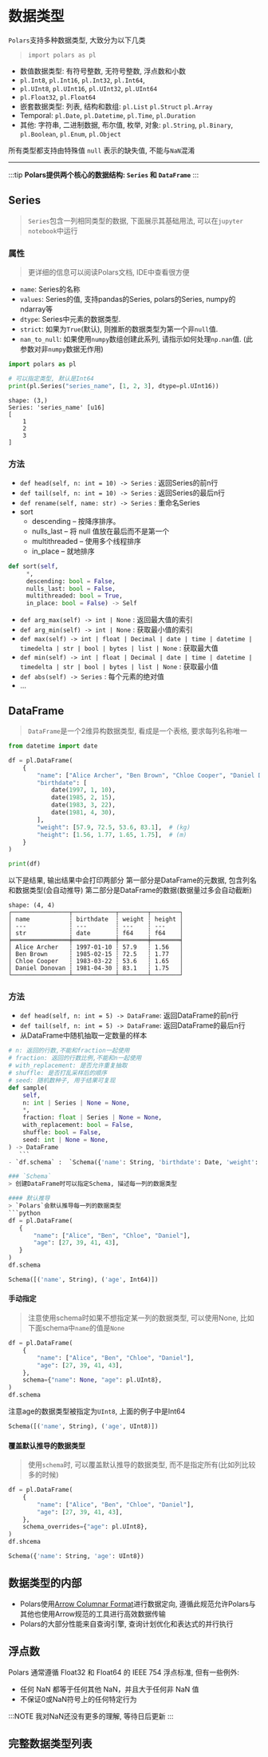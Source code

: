 
# 数据类型

`Polars`支持多种数据类型, 大致分为以下几类
> `import polars as pl`
- 数值数据类型: 有符号整数, 无符号整数, 浮点数和小数
- `pl.Int8`, `pl.Int16`, `pl.Int32`, `pl.Int64`,
- `pl.UInt8`, `pl.UInt16`, `pl.UInt32`, `pl.UInt64`
- `pl.Float32`, `pl.Float64`
- 嵌套数据类型: 列表, 结构和数组: `pl.List` `pl.Struct` `pl.Array`
- Temporal: `pl.Date`, `pl.Datetime`, `pl.Time`, `pl.Duration`
- 其他: 字符串, 二进制数据, 布尔值, 枚举, 对象: `pl.String`, `pl.Binary`, `pl.Boolean`, `pl.Enum`, `pl.Object`

所有类型都支持由特殊值 `null` 表示的缺失值, 不能与`NaN`混淆


<Link
    href="https://docs.pola.rs/user-guide/concepts/data-types-and-structures/#appendix-full-data-types-table"
    description="参看数据类型完整列表及说明"
/>

-----------------

:::tip
**Polars提供两个核心的数据结构: `Series` 和 `DataFrame`**
:::

## Series
> `Series`包含一列相同类型的数据, 下面展示其基础用法, 可以在`jupyter notebook`中运行

### 属性
> 更详细的信息可以阅读Polars文档, IDE中查看很方便

- `name`: Series的名称
- `values`: Series的值, 支持pandas的Series, polars的Series, numpy的ndarray等
- `dtype`: Series中元素的数据类型.
- `strict`: 如果为`True`(默认), 则推断的数据类型为第一个非`null`值.
- `nan_to_null`: 如果使用`numpy`数组创建此系列, 请指示如何处理`np.nan`值. (此参数对非`numpy`数据无作用)


```python
import polars as pl

# 可以指定类型, 默认是Int64
print(pl.Series("series_name", [1, 2, 3], dtype=pl.UInt16))
```

```text
shape: (3,)
Series: 'series_name' [u16]
[
	1
	2
	3
]
```

### 方法

- `def head(self, n: int = 10) -> Series` :  返回Series的前n行
- `def tail(self, n: int = 10) -> Series` :  返回Series的最后n行
- `def rename(self, name: str) -> Series` :  重命名Series
- sort
  - descending – 按降序排序。
  - nulls_last – 将 null 值放在最后而不是第一个
  - multithreaded – 使用多个线程排序
  - in_place – 就地排序

```python
def sort(self,
     *,
     descending: bool = False,
     nulls_last: bool = False,
     multithreaded: bool = True,
     in_place: bool = False) -> Self
```
- `def arg_max(self) -> int | None` : 返回最大值的索引
- `def arg_min(self) -> int | None` : 获取最小值的索引
- `def max(self) -> int | float | Decimal | date | time | datetime | timedelta | str | bool | bytes | list | None` : 获取最大值
- `def min(self) -> int | float | Decimal | date | time | datetime | timedelta | str | bool | bytes | list | None` : 获取最小值
- `def abs(self) -> Series` : 每个元素的绝对值
- ...
## DataFrame
> `DataFrame`是一个2维异构数据类型, 看成是一个表格, 要求每列名称唯一

```python
from datetime import date

df = pl.DataFrame(
    {
        "name": ["Alice Archer", "Ben Brown", "Chloe Cooper", "Daniel Donovan"],
        "birthdate": [
            date(1997, 1, 10),
            date(1985, 2, 15),
            date(1983, 3, 22),
            date(1981, 4, 30),
        ],
        "weight": [57.9, 72.5, 53.6, 83.1],  # (kg)
        "height": [1.56, 1.77, 1.65, 1.75],  # (m)
    }
)

print(df)
```
以下是结果, 输出结果中会打印两部分
第一部分是DataFrame的元数据, 包含列名和数据类型(会自动推导)
第二部分是DataFrame的数据(数据量过多会自动截断)
```text
shape: (4, 4)
┌────────────────┬────────────┬────────┬────────┐
│ name           ┆ birthdate  ┆ weight ┆ height │
│ ---            ┆ ---        ┆ ---    ┆ ---    │
│ str            ┆ date       ┆ f64    ┆ f64    │
╞════════════════╪════════════╪════════╪════════╡
│ Alice Archer   ┆ 1997-01-10 ┆ 57.9   ┆ 1.56   │
│ Ben Brown      ┆ 1985-02-15 ┆ 72.5   ┆ 1.77   │
│ Chloe Cooper   ┆ 1983-03-22 ┆ 53.6   ┆ 1.65   │
│ Daniel Donovan ┆ 1981-04-30 ┆ 83.1   ┆ 1.75   │
└────────────────┴────────────┴────────┴────────┘
```

### 方法
- `def head(self, n: int = 5) -> DataFrame`:  返回DataFrame的前n行
- `def tail(self, n: int = 5) -> DataFrame`:  返回DataFrame的最后n行
-  从DataFrame中随机抽取一定数量的样本
 ```python
 # n: 返回的行数,不能和fraction一起使用
 # fraction: 返回的行数比例,不能和n一起使用
 # with_replacement: 是否允许重复抽取
 # shuffle: 是否打乱采样后的顺序
 # seed: 随机数种子, 用于结果可复现
 def sample(
     self,
     n: int | Series | None = None,
     *,
     fraction: float | Series | None = None,
     with_replacement: bool = False,
     shuffle: bool = False,
     seed: int | None = None,
 ) -> DataFrame
    ```
- `df.schema` :  `Schema({'name': String, 'birthdate': Date, 'weight': Float64, 'height': Float64})`

### `Schema`
> 创建DataFrame时可以指定Schema, 描述每一列的数据类型

#### 默认推导
> `Polars`会默认推导每一列的数据类型
```python
df = pl.DataFrame(
    {
        "name": ["Alice", "Ben", "Chloe", "Daniel"],
        "age": [27, 39, 41, 43],
    }
)
df.schema
```

```python
Schema([('name', String), ('age', Int64)])
```
#### 手动指定
> 注意使用schema时如果不想指定某一列的数据类型, 可以使用None, 比如下面schema中`name`的值是`None`
```python {6}
df = pl.DataFrame(
    {
        "name": ["Alice", "Ben", "Chloe", "Daniel"],
        "age": [27, 39, 41, 43],
    },
    schema={"name": None, "age": pl.UInt8},
)
df.schema
```
注意age的数据类型被指定为`UInt8`, 上面的例子中是Int64
```python
Schema([('name', String), ('age', UInt8)])
```
#### 覆盖默认推导的数据类型
> 使用`schema`时, 可以覆盖默认推导的数据类型, 而不是指定所有(比如列比较多的时候)
```python {6}
df = pl.DataFrame(
    {
        "name": ["Alice", "Ben", "Chloe", "Daniel"],
        "age": [27, 39, 41, 43],
    },
    schema_overrides={"age": pl.UInt8},
)
df.shcema
```

```python
Schema({'name': String, 'age': UInt8})
```

## 数据类型的内部
- Polars使用[Arrow Columnar Format](https://arrow.apache.org/docs/format/Columnar.html)进行数据定向, 遵循此规范允许Polars与其他也使用Arrow规范的工具进行高效数据传输
- Polars的大部分性能来自查询引擎, 查询计划优化和表达式的并行执行

## 浮点数
Polars 通常遵循 Float32 和 Float64 的 IEEE 754 浮点标准, 但有一些例外:
- 任何 NaN 都等于任何其他 NaN，并且大于任何非 NaN 值
- 不保证0或NaN符号上的任何特定行为

:::NOTE
我对NaN还没有更多的理解, 等待日后更新
:::


## 完整数据类型列表
<Link
    href="https://docs.pola.rs/user-guide/concepts/data-types-and-structures/#appendix-full-data-types-table"
    description="参看数据类型完整列表及说明"
/>
